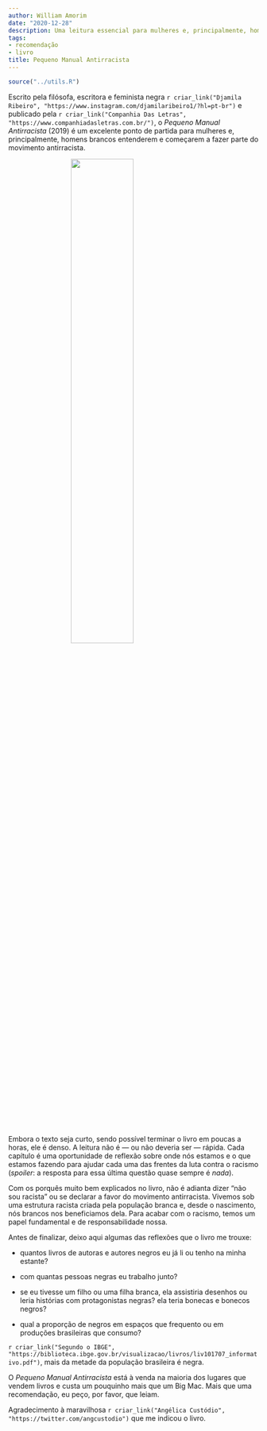 ```yaml
---
author: William Amorim
date: "2020-12-28"
description: Uma leitura essencial para mulheres e, principalmente, homens brancos.
tags:
- recomendação
- livro
title: Pequeno Manual Antirracista
---
```


```r
source("../utils.R")
```

Escrito pela filósofa, escritora e feminista negra `r criar_link("Djamila Ribeiro", "https://www.instagram.com/djamilaribeiro1/?hl=pt-br")` e publicado pela `r criar_link("Companhia Das Letras", "https://www.companhiadasletras.com.br/")`, o *Pequeno Manual Antirracista* (2019) é um excelente ponto de partida para mulheres e, principalmente, homens brancos entenderem e começarem a fazer parte do movimento antirracista.

<img src = "../../images/blog/pequeno-manual-antirracista.jpg" style = "margin: auto; display: block; width: 50%;">

Embora o texto seja curto, sendo possível terminar o livro em poucas a horas, ele é denso. A leitura não é --- ou não deveria ser --- rápida. Cada capítulo é uma oportunidade de reflexão sobre onde nós estamos e o que estamos fazendo para ajudar cada uma das frentes da luta contra o racismo (*spoiler*: a resposta para essa última questão quase sempre é *nada*). 

Com os porquês muito bem explicados no livro, não é adianta dizer "não sou racista" ou se declarar a favor do movimento antirracista. Vivemos sob uma estrutura racista criada pela população branca e, desde o nascimento, nós brancos nos beneficiamos dela. Para acabar com o racismo, temos um papel fundamental e de responsabilidade nossa.

Antes de finalizar, deixo aqui algumas das reflexões que o livro me trouxe:

- quantos livros de autoras e autores negros eu já li ou tenho na minha estante?

- com quantas pessoas negras eu trabalho junto?

- se eu tivesse um filho ou uma filha branca, ela assistiria desenhos ou leria histórias com protagonistas negras? ela teria bonecas e bonecos negros?

- qual a proporção de negros em espaços que frequento ou em produções brasileiras que consumo? 

`r criar_link("Segundo o IBGE", "https://biblioteca.ibge.gov.br/visualizacao/livros/liv101707_informativo.pdf")`, mais da metade da população brasileira é negra.

O *Pequeno Manual Antirracista* está à venda na maioria dos lugares que vendem livros e custa um pouquinho mais que um Big Mac. Mais que uma recomendação, eu peço, por favor, que leiam.

Agradecimento à maravilhosa `r criar_link("Angélica Custódio", "https://twitter.com/angcustodio")` que me indicou o livro.




